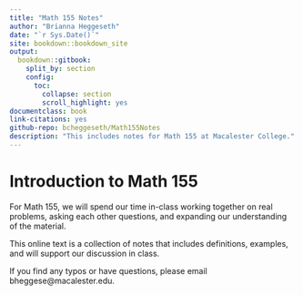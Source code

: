 ```yaml
--- 
title: "Math 155 Notes"
author: "Brianna Heggeseth"
date: "`r Sys.Date()`"
site: bookdown::bookdown_site
output: 
  bookdown::gitbook:
    split_by: section
    config:
      toc: 
        collapse: section
        scroll_highlight: yes
documentclass: book
link-citations: yes
github-repo: bcheggeseth/Math155Notes
description: "This includes notes for Math 155 at Macalester College."
---
```


# Introduction to Math 155 {-}

For Math 155, we will spend our time in-class working together on real problems, asking each other questions, and expanding our understanding of the material. 

This online text is a collection of notes that includes definitions, examples, and will support our discussion in class. 

If you find any typos or have questions, please email bheggese@macalester.edu.